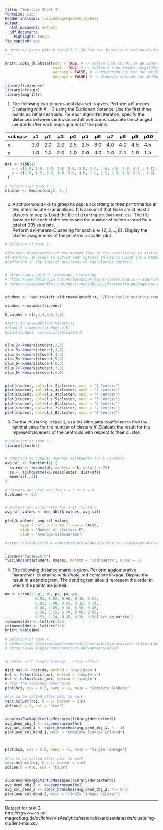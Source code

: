 ```yaml
---
title: "Exercise Sheet 3"
fontsize: 11pt
header-includes: \usepackage[german]{babel}
output:
  html_document: default
  pdf_document:
    highlight: tango
fig_caption: yes

# https://lgatto.github.io/2017_11_09_Rcourse_Jena/visualisation-of-high-dimensional-data-in-r.html 
---
```


```r
knitr::opts_chunk$set(echo = TRUE, # -> Sollen Code Chunks im gerenderten Dokument angezeigt werden?
                      eval = TRUE, # -> Sollen R Code Chunks ausgeführt werden?
                      warning = FALSE, # -> Warnungen sollten nur am Ende zum Rendern auf FALSE gesetzt werden
                      message = FALSE) # -> Hinweise sollten nur am Ende zum Rendern auf FALSE gesetzt werden

library(tidyverse)
library(stringr)
library(magrittr)
```

1. The following two-dimensional data set is given. Perform a $K$-means Clustering with $K=3$ using the Euclidean distance. Use the first three points as initial centroids. For each algorithm iteration, specify the distances between centroids and all points and calculate the changed centroids after each reassignment of the points. 

<nbsp;>   | p1 | p2 | p3 | p4 | p5 | p6 | p7 | p8| p9 | p10 | p11 | p12
--------- | -- | -- | -- | -- | -- | -- | -- | -- | -- | -- | --  | -- 
x         | 2.0| 2.0| 2.0| 2.5| 2.5| 3.0| 4.0| 4.0| 4.5| 4.5| 4.5 | 4.5
y         | 1.0| 1.5| 2.0| 1.0| 2.0| 4.0| 1.0| 2.5| 1.0| 1.5| 2.5 | 3.0

```r
dat <- tibble(
   x = c(2.0, 2.0, 2.0, 2.5, 2.5, 3.0, 4.0, 4.0, 4.5, 4.5, 4.5 , 4.5),
   y = c(1.0, 1.5, 2.0, 1.0, 2.0, 4.0, 1.0, 2.5, 1.0, 1.5, 2.5 , 3.0)
 )

# Solution of task 1...
cluster <- kmeans(dat,5, 1, )



```

2. A school would like to group its pupils according to their performance at two intermediate examinations. It is assumed that there are at least 2 clusters of pupils. Load the file `clustering-student-mat.csv`. The file contains for each of the two exams the number of points scored for a total of 395 students.  
Perform a $K$-means-Clustering for each $k\in \{2,3,\ldots,8\}$. Display the cluster assignments of the points in a scatter plot. 

```r
# Solution of task 2...

#The main disadvantage of the method lies in its sensitivity to initial positions of the cluster centers.
#Therefore, in order to obtain near optimal solutions using the k-means algorithm several runs must be scheduled
#differing in the initial positions of the cluster centers.


# https://uc-r.github.io/kmeans_clustering
# https://www.datanovia.com/en/lessons/k-means-clustering-in-r-algorith-and-practical-examples/
# https://stackoverflow.com/questions/43007261/factoextra-package-how-can-i-plot-my-clusters-using-variable-axes-not-pca-compo 


student <- read_csv(str_c(dirname(getwd()), "/Exercise3/clustering-student-mat.csv"))

student <-na.omit(student)

k_values = c(2,3,4,5,6,7,8)

#for(i in as.numeric(k_values)){
#clus[i] <-kmeans(student,i,5)
#plot(student, col=clus[i]$cluster)}


clus_2<-kmeans(student,2,5)
clus_3<-kmeans(student,3,5)
clus_4<-kmeans(student,4,5)
clus_5<-kmeans(student,5,5)
clus_6<-kmeans(student,6,5)
clus_7<-kmeans(student,7,5)
clus_8<-kmeans(student,8,5)


plot(student, col=clus_2$cluster, main = "2 Centers")
plot(student, col=clus_3$cluster, main = "3 Centers")
plot(student, col=clus_4$cluster, main = "4 Centers")
plot(student, col=clus_5$cluster, main = "5 Centers")
plot(student, col=clus_6$cluster, main = "6 Centers")
plot(student, col=clus_7$cluster, main = "7 Centers")
plot(student, col=clus_8$cluster, main = "8 Centers")


```

3. For the clustering in task 2, use the silhouette coefficient to find the optimal value for the number of clusters $K$. Evaluate the result for the representativeness of the centroids with respect to their cluster.

```r
# Solution of task 3...
library(cluster)


# function to compute average silhouette for k clusters
avg_sil <- function(k) {
  km.res <- kmeans(df, centers = k, nstart = 25)
  ss <- silhouette(km.res$cluster, dist(df))
  mean(ss[, 3])
}

# Compute and plot wss for k = 2 to k = 8
k.values <- 2:8


# extract avg silhouette for 2-15 clusters
avg_sil_values <- map_dbl(k.values, avg_sil)

plot(k.values, avg_sil_values,
       type = "b", pch = 19, frame = FALSE, 
       xlab = "Number of clusters K",
       ylab = "Average Silhouettes")

#https://stackoverflow.com/questions/43007261/factoextra-package-how-can-i-plot-my-clusters-using-variable-axes-not-pca-compo 


library("factoextra")
fviz_nbclust(student, kmeans, method = "silhouette", k.max = 8)

```

4. The following distance matrix is given. Perform agglomerative hierarchical clustering with  _single_ und _complete_ linkage. Display the result in a dendrogram. The dendrogram should represent the order in which the points are joined.

```r
dm <- tribble(~p1,~p2,~p3,~p4,~p5,
              0.00, 0.02, 0.90, 0.36, 0.53,
              0.02, 0.00, 0.65, 0.15, 0.24,
              0.90, 0.65, 0.00, 0.59, 0.45,
              0.36, 0.15, 0.59, 0.00, 0.56,
              0.53, 0.24, 0.45, 0.56, 0.00) %>% as.matrix()
rownames(dm) <- letters[1:5]
colnames(dm) <- letters[1:5]
knitr::kable(dm)
```


```r
# Solution of task 4...
# https://www.datacamp.com/community/tutorials/hierarchical-clustering-R
# https://www.kaggle.com/questions-and-answers/43142 


#problem with single linkage : chain effect

dist_mat <- dist(dm, method = 'euclidean')
hc1 <- hclust(dist_mat, method = "complete")
hc2 <- hclust(dist_mat, method = "single")
# Plot the obtained dendrogram
plot(hc1, cex = 0.6, hang = -1, main = "Complete linkage")

#has to be called after plot to work
rect.hclust(hc1, k = 2, border = 2:6)
abline(h = 1, col = "blue")


suppressPackageStartupMessages(library(dendextend))
avg_dend_obj_1 <- as.dendrogram(hc1)
avg_col_dend_1 <- color_branches(avg_dend_obj_1, h = 1)
plot(avg_col_dend_1, main = "Complete linkage Colored")



plot(hc2, cex = 0.6, hang = -1, main = "Single linkage")

#has to be called after plot to work
rect.hclust(hc1, k = 2, border = 2:6)
abline(h = 0.6, col = "blue")


suppressPackageStartupMessages(library(dendextend))
avg_dend_obj_2 <- as.dendrogram(hc2)
avg_col_dend_2 <- color_branches(avg_dend_obj_2, h = 0.6)
plot(avg_col_dend_2, main = "Single linkage Colored")

```

------

Dataset for task 2:  
http://isgwww.cs.uni-magdeburg.de/cv/lehre/VisAnalytics/material/exercise/datasets/clustering-student-mat.csv